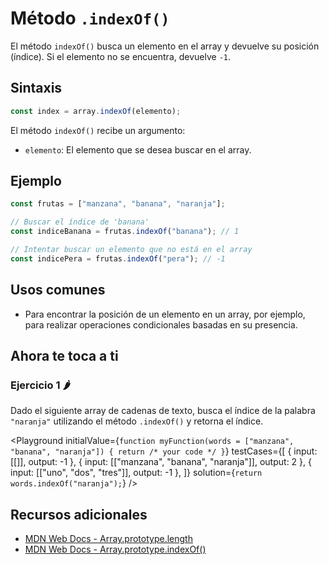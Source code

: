 
# Método `.indexOf()`

El método `indexOf()` busca un elemento en el array y devuelve su posición (índice). Si el elemento no se encuentra, devuelve `-1`.

## Sintaxis

```jsx
const index = array.indexOf(elemento);
```

El método `indexOf()` recibe un argumento:

- `elemento`: El elemento que se desea buscar en el array.

## Ejemplo

```jsx
const frutas = ["manzana", "banana", "naranja"];

// Buscar el índice de 'banana'
const indiceBanana = frutas.indexOf("banana"); // 1

// Intentar buscar un elemento que no está en el array
const indicePera = frutas.indexOf("pera"); // -1
```

## Usos comunes

- Para encontrar la posición de un elemento en un array, por ejemplo, para realizar operaciones condicionales basadas en su presencia.

## Ahora te toca a ti

### Ejercicio 1 🌶️

Dado el siguiente array de cadenas de texto, busca el índice de la palabra `"naranja"` utilizando el método `.indexOf()` y retorna el índice.

<Playground
  initialValue={`
function myFunction(words = ["manzana", "banana", "naranja"]) {
  return /* your code */
}
  `}
  testCases={[
    { input: [[]], output: -1 },
    { input: [["manzana", "banana", "naranja"]], output: 2 },
    { input: [["uno", "dos", "tres"]], output: -1 },
  ]}
  solution={`return words.indexOf("naranja");`}
/>

## Recursos adicionales

- [MDN Web Docs - Array.prototype.length](https://developer.mozilla.org/es/docs/Web/JavaScript/Reference/Global_Objects/Array/length)
- [MDN Web Docs - Array.prototype.indexOf()](https://developer.mozilla.org/es/docs/Web/JavaScript/Reference/Global_Objects/Array/indexOf)
